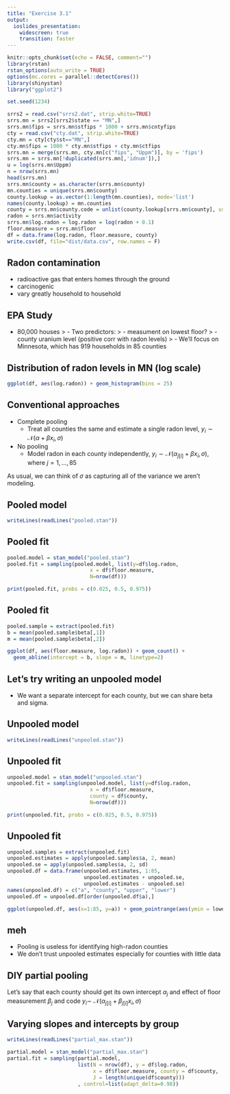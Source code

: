 ```yaml
---
title: "Exercise 3.1"
output: 
  ioslides_presentation:
    widescreen: true
    transition: faster
---
```


```r
knitr::opts_chunk$set(echo = FALSE, comment="")
library(rstan)
rstan_options(auto_write = TRUE)
options(mc.cores = parallel::detectCores())
library(shinystan)
library("ggplot2")

set.seed(1234)
```

```r
srrs2 = read.csv("srrs2.dat", strip.white=TRUE)
srrs.mn = srrs2[srrs2$state == "MN",]
srrs.mn$fips = srrs.mn$stfips * 1000 + srrs.mn$cntyfips
cty = read.csv("cty.dat", strip.white=TRUE)
cty.mn = cty[cty$st=="MN",]
cty.mn$fips = 1000 * cty.mn$stfips + cty.mn$ctfips
srrs.mn = merge(srrs.mn, cty.mn[c("fips", "Uppm")], by = 'fips')
srrs.mn = srrs.mn[!duplicated(srrs.mn[,'idnum']),]
u = log(srrs.mn$Uppm)
n = nrow(srrs.mn)
head(srrs.mn)
srrs.mn$county = as.character(srrs.mn$county)
mn.counties = unique(srrs.mn$county)
county.lookup = as.vector(1:length(mn.counties), mode='list')
names(county.lookup) = mn.counties
county = srrs.mn$county.code = unlist(county.lookup[srrs.mn$county], use.names=F)
radon = srrs.mn$activity
srrs.mn$log.radon = log.radon = log(radon + 0.1)
floor.measure = srrs.mn$floor
df = data.frame(log.radon, floor.measure, county)
write.csv(df, file="dist/data.csv", row.names = F)
```

## Radon contamination
- radioactive gas that enters homes through the ground
- carcinogenic
- vary greatly household to household

## EPA Study
- 80,000 houses
> - Two predictors:
>    - measument on lowest floor?
>    - county uranium level (positive corr with radon levels)
> - We'll focus on Minnesota, which has 919 households in 85 counties

## Distribution of radon levels in MN (log scale)
```r
ggplot(df, aes(log.radon)) + geom_histogram(bins = 25)
```

## Conventional approaches
* Complete pooling
    - Treat all counties the same and estimate a single radon level,
    $y_i \sim \mathcal{N}(\alpha + \beta x_i, \sigma)$
* No pooling
    - Model radon in each county independently,
    $y_i \sim \mathcal{N}(\alpha_{j[i]} + \beta x_i, \sigma)$, where $j = 1, ..., 85$
    
As usual, we can think of $\sigma$ as capturing all of the variance we aren't modeling.

## Pooled model
```r
writeLines(readLines("pooled.stan"))
```

## Pooled fit
```r
pooled.model = stan_model("pooled.stan")
pooled.fit = sampling(pooled.model, list(y=df$log.radon,
                           x = df$floor.measure,
                           N=nrow(df)))
```
```r
print(pooled.fit, probs = c(0.025, 0.5, 0.975))
```
## Pooled fit
```r
pooled.sample = extract(pooled.fit)
b = mean(pooled.sample$beta[,1])
m = mean(pooled.sample$beta[,2])

ggplot(df, aes(floor.measure, log.radon)) + geom_count() +
  geom_abline(intercept = b, slope = m, linetype=2)
```

## Let's try writing an unpooled model
- We want a separate intercept for each county, but we can share beta and sigma.

## Unpooled model
```r
writeLines(readLines("unpooled.stan"))
```

## Unpooled fit
```r
unpooled.model = stan_model("unpooled.stan")
unpooled.fit = sampling(unpooled.model, list(y=df$log.radon,
                           x = df$floor.measure,
                           county = df$county,
                           N=nrow(df)))
```
```r
print(unpooled.fit, probs = c(0.025, 0.5, 0.975))
```

## Unpooled fit
```r
unpooled.samples = extract(unpooled.fit)
unpooled.estimates = apply(unpooled.samples$a, 2, mean)
unpooled.se = apply(unpooled.samples$a, 2, sd)
unpooled.df = data.frame(unpooled.estimates, 1:85, 
                         unpooled.estimates + unpooled.se,
                         unpooled.estimates - unpooled.se)
names(unpooled.df) = c("a", "county", "upper", "lower")
unpooled.df = unpooled.df[order(unpooled.df$a),]

ggplot(unpooled.df, aes(x=1:85, y=a)) + geom_pointrange(aes(ymin = lower, ymax = upper))
```
<!--
## Visual comparisons between pooled and unpooled
- TODO ?
-->

## meh
- Pooling is useless for identifying high-radon counties
- We don't trust unpooled estimates especially for counties with little data

## DIY partial pooling
Let's say that each county should get its own intercept $\alpha_j$ and effect of floor measurement $\beta_j$ and code $y_i \sim ~ \mathcal{N}(\alpha_{j[i]} + \beta_{j[i]} x_i, \, \sigma)$

## Varying slopes and intercepts by group
```r
writeLines(readLines("partial_max.stan"))
```

```r
partial.model = stan_model("partial_max.stan")
partial.fit = sampling(partial.model,
                       list(N = nrow(df), y = df$log.radon,
                            x = df$floor.measure, county = df$county,
                            J = length(unique(df$county)))
                       , control=list(adapt_delta=0.98))
```

## 

